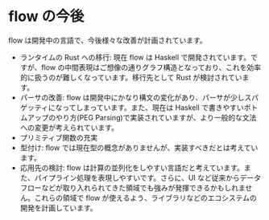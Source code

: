 # flow の今後

flow は開発中の言語で、今後様々な改善が計画されています。

- ランタイムの Rust への移行: 現在 flow は Haskell で開発されています。ですが、flow の中間表現はご想像の通りグラフ構造となっており、これを効率的に扱うのが難しくなっています。移行先として Rust が検討されています。
- パーサの改善: flow は開発中にかなり構文の変化があり、パーサが少しスパゲッティになってしまっています。また、現在は Haskell で書きやすいボトムアップのやり方(PEG Parsing)で実装されていますが、より一般的な文法への変更が考えられています。
- プリミティブ関数の充実
- 型付け: flow では現在型の概念がありませんが、実装すべきだとは考えています。
- 応用先の検討: flow は計算の並列化をしやすい言語だと考えています。また、パイプライン処理を表現しやすいです。さらに、UI など従来からデータフローなどが取り入れられてきた領域でも強みが発揮できるかもしれません。これらの領域で flow が使えるよう、ライブラリなどのエコシステムの開発を計画しています。
